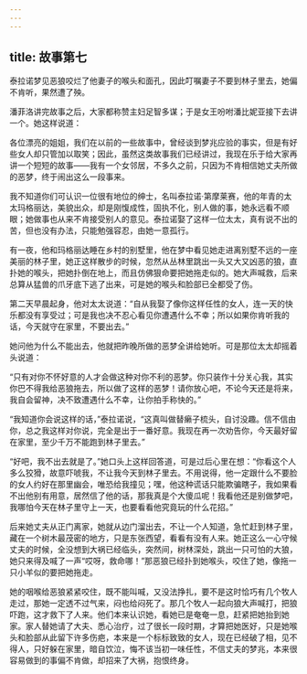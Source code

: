 ```yaml
---
---
---
```

title: 故事第七
---

泰拉诺梦见恶狼咬烂了他妻子的喉头和面孔，因此叮嘱妻子不要到林子里去，她偏不肯听，果然遭了殃。



潘菲洛讲完故事之后，大家都称赞主妇足智多谋；于是女王吩咐潘比妮亚接下去讲一个。她这样说道：

各位漂亮的姐姐，我们在以前的一些故事中，曾经谈到梦兆应验的事实，但是有好些女人却只管加以取笑；因此，虽然这类故事我们已经讲过，我现在乐于给大家再讲一个短短的故事——我有一个女邻居，不多久之前，只因为不肯相信她丈夫所做的恶梦，终于闹出这么一段事来。

我不知道你们可认识一位很有地位的绅士，名叫泰拉诺·第摩莱赛，他的年青的太太玛格丽达，美貌出众，却是刚愎成性，固执不化，别人做的事，她永远看不顺眼；她做事也从来不肯接受别人的意见。泰拉诺娶了这样一位太太，真有说不出的苦，但也没有办法，只能勉强容忍，由她一意孤行。

有一夜，他和玛格丽达睡在乡村的别墅里，他在梦中看见她走进离别墅不远的一座美丽的林子里，她正这样散步的时候，忽然从丛林里跳出一头又大又凶恶的狼，直扑她的喉头，把她扑倒在地上，而且仿佛狠命要把她拖走似的。她大声喊救，后来总算从猛兽的爪牙底下逃了出来，可是她的喉头和脸部已全都受了伤。

第二天早晨起身，他对太太说道：“自从我娶了像你这样任性的女人，连一天的快乐都没有享受过；可是我也决不忍心看见你遭遇什么不幸；所以如果你肯听我的话，今天就守在家里，不要出去。”

她问他为什么不能出去，他就把昨晚所做的恶梦全讲给她听。可是那位太太却摇着头说道：

“只有对你不怀好意的人才会做这种对你不利的恶梦。你只装作十分关心我，其实你巴不得我给恶狼拖去，所以做了这样的恶梦！请你放心吧，不论今天还是将来，我自会留神，决不致遭遇什么不幸，让你拍手称快的。”

“我知道你会说这样的话，”泰拉诺说，“这真叫做替癞子梳头，自讨没趣。信不信由你，总之我这样对你说，完全是出于一番好意。我现在再一次劝告你，今天最好留在家里，至少千万不能跑到林子里去。”

“好吧，我不出去就是了。”她口头上这样回答道，可是过后心里在想：“你看这个人多么狡猾，故意吓唬我，不让我今天到林子里去。不用说得，他一定跟什么不要脸的女人约好在那里幽会，唯恐给我撞见；嘿，他这种谎话只能欺骗瞎子，我如果看不出他别有用意，居然信了他的话，那我真是个大傻瓜呢！我看他还是别做梦吧，我哪怕今天在林子里守上一天，也要看看他究竟玩的什么花招。”

后来她丈夫从正门离家，她就从边门溜出去，不让一个人知道，急忙赶到林子里，藏在一个树木最茂密的地方，只是东张西望，看看有没有人来。她正这么一心守候丈夫的时候，全没想到大祸已经临头，突然间，树林深处，跳出一只可怕的大狼，她只来得及喊了一声“哎呀，救命哪！”那恶狼已经扑到她喉头，咬住了她，像拖一只小羊似的要把她拖走。

她的咽喉给恶狼紧紧咬住，既不能叫喊，又没法挣扎，要不是这时恰巧有几个牧人走过，那她一定透不过气来，闷也给闷死了。那几个牧人一起向狼大声喊打，把狼吓跑，这才救下了人来。他们本来认识她，看她已是奄奄一息，赶紧把她抬到她家。家人替她请了大夫、悉心治疗，过了很长一段时期，才算把她医好，只是她喉头和脸部从此留下许多伤疤，本来是一个标标致致的女人，现在已经破了相，见不得人，只好躲在家里，暗自饮泣，悔不该当初一味任性，不信丈夫的梦兆，本来很容易做到的事偏不肯做，却招来了大祸，抱恨终身。